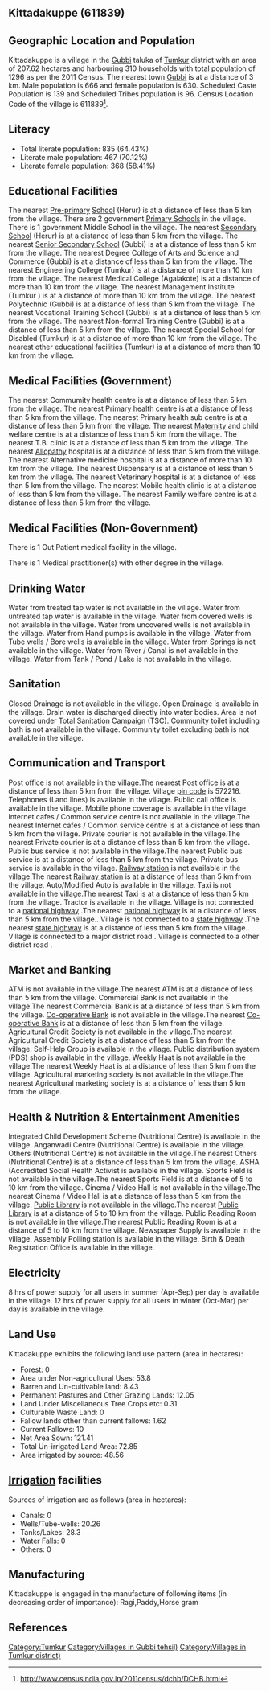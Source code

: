 {{Infobox settlement
| name=Kittadakuppe
| native_name=
| native_name_lang=
| other_name=
| nickname=
| settlement_type=Village
| image_skyline=
| image_alt=
| image_caption=
| pushpin_map=India Karnataka
| pushpin_label_position=right
| pushpin_map_alt=
| pushpin_map_caption=Location in Karnataka, India
| latd=
| latm=
| lats=
| latNS=
| longd=
| longm=
| longs=
| longEW=
| coordinates_display=inline,title
| subdivision_type=Country
| subdivision_name={{flag|India}}
| subdivision_type1=[[States and territories of India|State]]
| subdivision_name1=Karnataka 
| subdivision_type2=[[List of districts of India|District]]
| subdivision_name2=Tumkur
| subdivision_type3=Tahsil
| subdivision_name3=Gubbi 
| website=
| established_title=<!-- Established -->
| established_date=
| founder=
| named_for=
| government_type=
| governing_body=
| unit_pref=Metric=
| area_footnotes=
| area_rank=
| area_total_km2=2.08
| elevation_footnotes=
| elevation_m=
| population_total=1296
| population_as_of=2011
| population_rank=
| population_density_km2=624
| population_demonym=
| population_footnotes=
| demographics_type1=Languages
| demographics1_title1=Official
| demographics1_info1=[[Kannada language|Kannada]]
| timezone1=[[Indian Standard Time|IST]]
| utc_offset1==+5:30
| postal_code_type=[[Postal Index Number|PIN]]
| postal_code=572216
| area_code_type=Telephone code
| area_code=
| registration_plate=
| blank1_name_sec1=Nearest city
| blank1_info_sec1=[[Gubbi]]
| blank2_name_sec1=[[Human sex ratio|Sex ratio]]
| blank2_info_sec1=945 [[male|♂]]/[[female|♀]]
| blank3_name_sec1=Literacy
| blank3_info_sec1=64.43%
| blank1_name_sec2=[[2011 Census of India|2011 census]] code
| blank1_info_sec2=611839
| footnotes=
}}

== Kittadakuppe (611839) ==

== Geographic Location and Population ==

Kittadakuppe is a village in the [[Gubbi ]] taluka of [[Tumkur]] district with an area of 207.62 hectares and harbouring 310 households with total population of 1296 as per the 2011 Census. The nearest town [[Gubbi]] is at a distance of 3 km. Male population is 666 and female population is 630. Scheduled Caste Population is 139 and Scheduled Tribes population is 96. Census Location Code of the village is 611839<ref>http://www.censusindia.gov.in/2011census/dchb/DCHB.html</ref>.


== Literacy ==  
* Total literate population: 835 (64.43%)
* Literate male population: 467 (70.12%)
* Literate female population: 368 (58.41%)


== Educational Facilities ==  
The nearest [[Pre-primary]] [[School]] (Herur) is at a distance of less than 5 km from the village.
There are 2 government [[Primary School]]s in the village.
There is 1 government Middle School in the village.
The nearest [[Secondary School]] (Herur) is at a distance of less than 5 km from the village.
The nearest [[Senior Secondary School]] (Gubbi) is at a distance of less than 5 km from the village.
The nearest Degree College of Arts and Science and Commerce (Gubbi) is at a distance of less than 5 km from the village.
The nearest Engineering College (Tumkur) is at a distance of more than 10 km from the village.
The nearest Medical College (Agalakote) is at a distance of more than 10 km from the village.
The nearest Management Institute (Tumkur ) is at a distance of more than 10 km from the village.
The nearest Polytechnic (Gubbi) is at a distance of less than 5 km from the village.
The nearest Vocational Training School (Gubbi) is at a distance of less than 5 km from the village.
The nearest Non-formal Training Centre (Gubbi) is at a distance of less than 5 km from the village.
The nearest Special School for Disabled (Tumkur) is at a distance of more than 10 km from the village.
The nearest other educational facilities (Tumkur) is at a distance of more than 10 km from the village.


== Medical Facilities (Government) ==
The nearest Commumity health centre is at a distance of less than 5 km from the village.
The nearest [[Primary health centre]] is at a distance of less than 5 km from the village.
The nearest Primary health sub centre is at a distance of less than 5 km from the village.
The nearest [[Maternity]] and child welfare centre is at a distance of less than 5 km from the village.
The nearest T.B. clinic is at a distance of less than 5 km from the village.
The nearest [[Allopathy]] hospital is at a distance of less than 5 km from the village.
The nearest Alternative medicine hospital is at a distance of more than 10 km from the village.
The nearest Dispensary is at a distance of less than 5 km from the village.
The nearest Veterinary hospital is at a distance of less than 5 km from the village.
The nearest Mobile health clinic is at a distance of less than 5 km from the village.
The nearest Family welfare centre is at a distance of less than 5 km from the village.


== Medical Facilities (Non-Government) ==
There is 1 Out Patient medical facility in the village.



There is 1 Medical practitioner(s) with other degree in the village.






== Drinking Water ==
Water from treated tap water is not available in the village.
Water from untreated tap water is available in the village.
Water from covered wells is not available in the village.
Water from uncovered wells is not available in the village.
Water from Hand pumps is available in the village.
Water from Tube wells / Bore wells is available in the village.
Water from Springs is not available in the village.
Water from River / Canal is not available in the village.
Water from Tank / Pond / Lake is not available in the village.


== Sanitation ==
Closed Drainage is not available in the village.
Open Drainage is available in the village.
Drain water is discharged directly into water bodies.
Area is not covered under Total Sanitation Campaign (TSC).
Community toilet including bath is not available in the village.
Community toilet excluding bath is not available in the village.


== Communication and Transport ==
Post office is not available in the village.The nearest Post office is at a distance of less than 5 km from the village.
Village [[pin code]] is 572216.
Telephones (Land lines) is available in the village.
Public call office is available in the village.
Mobile phone coverage is available in the village.
Internet cafes / Common service centre is not available in the village.The nearest Internet cafes / Common service centre is at a distance of less than 5 km from the village.
Private courier is not available in the village.The nearest Private courier is at a distance of less than 5 km from the village.
Public bus service is not available in the village.The nearest Public bus service is at a distance of less than 5 km from the village.
Private bus service is available in the village.
[[Railway station]] is not available in the village.The nearest [[Railway station]] is at a distance of less than 5 km from the village.
Auto/Modified Auto is available in the village.
Taxi is not available in the village.The nearest Taxi is at a distance of less than 5 km from the village.
Tractor is available in the village.
Village is not connected to a [[national highway]] .The nearest [[national highway]] is at a distance of less than 5 km from the village..
Village is not connected to a [[state highway]] .The nearest [[state highway]] is at a distance of less than 5 km from the village..
Village is connected to a major district road    .
Village is connected to a other district road  .







== Market and Banking ==
ATM is not available in the village.The nearest ATM is at a distance of less than 5 km from the village.
Commercial Bank is not available in the village.The nearest Commercial Bank is at a distance of less than 5 km from the village.
[[Co-operative Bank]] is not available in the village.The nearest [[Co-operative Bank]] is at a distance of less than 5 km from the village.
Agricultural Credit Society is not available in the village.The nearest Agricultural Credit Society is at a distance of less than 5 km from the village.
Self-Help Group is available in the village.
Public distribution system (PDS) shop is available in the village.
Weekly Haat is not available in the village.The nearest Weekly Haat is at a distance of less than 5 km from the village.
Agricultural marketing society is not available in the village.The nearest Agricultural marketing society is at a distance of less than 5 km from the village.


== Health & Nutrition & Entertainment Amenities ==
Integrated Child Development Scheme (Nutritional Centre) is available in the village.
Anganwadi Centre (Nutritional Centre) is available in the village.
Others (Nutritional Centre) is not available in the village.The nearest Others (Nutritional Centre) is at a distance of less than 5 km from the village.
ASHA (Accredited Social Health Activist is available in the village.
Sports Field is not available in the village.The nearest Sports Field is at a distance of 5 to 10 km from the village.
Cinema / Video Hall is not available in the village.The nearest Cinema / Video Hall is at a distance of less than 5 km from the village.
[[Public Library]] is not available in the village.The nearest [[Public Library]] is at a distance of 5 to 10 km from the village.
Public Reading Room is not available in the village.The nearest Public Reading Room is at a distance of 5 to 10 km from the village.
Newspaper Supply is available in the village.
Assembly Polling station is available in the village.
Birth & Death Registration Office is available in the village.


== Electricity ==






8 hrs of power supply for all users in summer (Apr-Sep) per day is available in the village.
12 hrs of power supply for all users in winter (Oct-Mar) per day is available in the village.


== Land Use ==
Kittadakuppe exhibits the following land use pattern (area in hectares):
* [[Forest]]: 0
* Area under Non-agricultural Uses: 53.8
* Barren and Un-cultivable land: 8.43
* Permanent Pastures and Other Grazing Lands: 12.05
* Land Under Miscellaneous Tree Crops etc: 0.31
* Culturable Waste Land: 0
* Fallow lands other than current fallows: 1.62
* Current Fallows: 10
* Net Area Sown: 121.41
* Total Un-irrigated Land Area: 72.85
* Area irrigated by source: 48.56


== [[Irrigation]] facilities ==
Sources of irrigation are as follows (area in hectares):
* Canals: 0
* Wells/Tube-wells: 20.26
* Tanks/Lakes: 28.3
* Water Falls: 0
* Others: 0


== Manufacturing ==
Kittadakuppe is engaged in the manufacture of following items (in decreasing order of importance): Ragi,Paddy,Horse gram


[[Category:Tumkur]]
[[Category:Villages in Gubbi  tehsil)]]
[[Category:Villages in Tumkur district)]]


== References ==
{{Reflist}}


